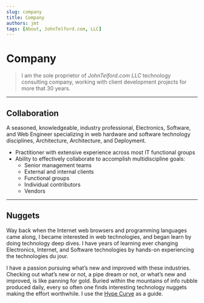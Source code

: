 ```yaml
---
slug: company
title: Company
authors: jmt
tags: [About, JohnTelford.com, LLC]
---
```



# Company

> I am the sole proprietor of *JohnTelford.com LLC* technology consulting company, working with client  development projects for more that 30 years.

---

## Collaboration

A seasoned, knowledgeable, industry professional, Electronics, Software, and Web Engineer specializing in web hardware and software technology disciplines, Architecture, Architecture, and Deployment.

- Practitioner with extensive experience across most IT functional groups
- Ability to effectively collaborate to accomplish multidiscipline goals:
  - Senior management teams
  - External and internal clients
  - Functional groups
  - Individual contributors
  - Vendors

---


## Nuggets
Way back when the Internet web browsers and programming languages came along, I became interested in web technologies, and began learn by doing technology deep dives. I have years of learning ever changing Electronics, Internet, and Software technologies by hands-on experiencing the technologies du jour.

I have a passion pursuing what’s new and improved with these industries. Checking out what’s new or not, a pipe dream or not, or what’s new and improved, is like panning for gold. Buried within the mountains of info rubble produced daily, every so often one finds interesting technology nuggets making the effort worthwhile. I use the [Hype Curve](hypecurve) as a guide.




